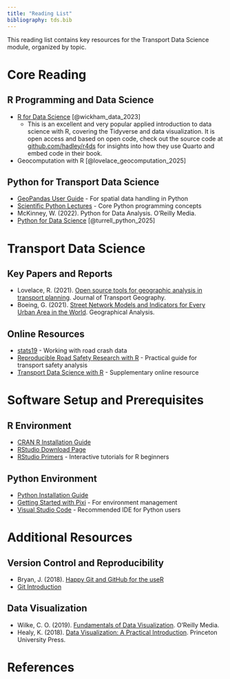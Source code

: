 ```yaml
---
title: "Reading List"
bibliography: tds.bib
---
```



This reading list contains key resources for the Transport Data Science module, organized by topic.

# Core Reading

## R Programming and Data Science

- [R for Data Science](https://r4ds.had.co.nz/) [@wickham_data_2023]
  - This is an excellent and very popular applied introduction to data science with R, covering the Tidyverse and data visualization. It is open access and based on open code, check out the source code at [github.com/hadley/r4ds](https://github.com/hadley/r4ds) for insights into how they use Quarto and embed code in their book.
- Geocomputation with R [@lovelace_geocomputation_2025]


## Python for Transport Data Science

- [GeoPandas User Guide](https://geopandas.org/en/stable/getting_started.html) - For spatial data handling in Python
- [Scientific Python Lectures](https://python-course.eu/python-tutorial/) - Core Python programming concepts
- McKinney, W. (2022). Python for Data Analysis. O'Reilly Media.
- [Python for Data Science]() [@turrell_python_2025]


# Transport Data Science

## Key Papers and Reports

- Lovelace, R. (2021). [Open source tools for geographic analysis in transport planning](https://doi.org/10.1016/j.jtrangeo.2021.103104). Journal of Transport Geography.
- Boeing, G. (2021). [Street Network Models and Indicators for Every Urban Area in the World](https://doi.org/10.1111/gean.12281). Geographical Analysis.

## Online Resources

- [stats19](https://itsleeds.github.io/stats19/) - Working with road crash data
- [Reproducible Road Safety Research with R](https://itsleeds.github.io/rrsrr/) - Practical guide for transport safety analysis
- [Transport Data Science with R](https://transport.data-science.net/) - Supplementary online resource

# Software Setup and Prerequisites

## R Environment

- [CRAN R Installation Guide](https://cran.r-project.org/)
- [RStudio Download Page](https://rstudio.com/products/rstudio/download/#download)
- [RStudio Primers](https://rstudio.cloud/learn/primers) - Interactive tutorials for R beginners

## Python Environment

- [Python Installation Guide](https://www.python.org/downloads/)
- [Getting Started with Pixi](https://prefix.dev/docs/pixi/overview) - For environment management
- [Visual Studio Code](https://code.visualstudio.com/) - Recommended IDE for Python users

# Additional Resources

## Version Control and Reproducibility

- Bryan, J. (2018). [Happy Git and GitHub for the useR](https://happygitwithr.com/)
- [Git Introduction](https://git-scm.com/book/en/v2/Getting-Started-About-Version-Control)

## Data Visualization

- Wilke, C. O. (2019). [Fundamentals of Data Visualization](https://clauswilke.com/dataviz/). O'Reilly Media.
- Healy, K. (2018). [Data Visualization: A Practical Introduction](https://socviz.co/). Princeton University Press.


# References